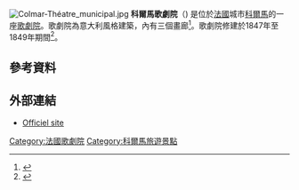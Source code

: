 [[File:Colmar-Théatre_municipal.jpg|thumb]]
'''科爾馬歌劇院'''（{{lang-fr|Théâtre municipal de Colmar}}) 是位於[[法國|法國]]城市[[科爾馬|科爾馬]]的一座[[歌劇院|歌劇院]]。歌劇院為意大利風格建築，內有三個畫廊<ref name="Historique">{{cite web |title=Historique |url=http://theatre.colmar.fr/theatre-colmar.html |publisher=Théâtre municipal de Colmar |language=fr |accessdate=2 July 2013 |deadurl=yes |archiveurl=https://web.archive.org/web/20130521004946/http://theatre.colmar.fr/theatre-colmar.html |archivedate=2013年5月21日 }}</ref>。歌劇院修建於1847年至1849年期間<ref name="Hamm">{{cite book |first1=Gabriel |last1=Braeuner |first2=Christophe |last2=Hamm |title=Colmar : un itinéraire à travers l'histoire |publisher=Guide découverte |year=2003 |page=51 |isbn=978-2913302563}}</ref>。
== 參考資料 ==
{{Reflist}}
{{Commons category|Théâtre municipal de Colmar}}
==外部連結==
* [http://theatre.colmar.fr/ Officiel site] {{Wayback|url=http://theatre.colmar.fr/ |date=20210305085228 }}

[[Category:法國歌劇院|Category:法國歌劇院]]
[[Category:科爾馬旅遊景點|Category:科爾馬旅遊景點]]